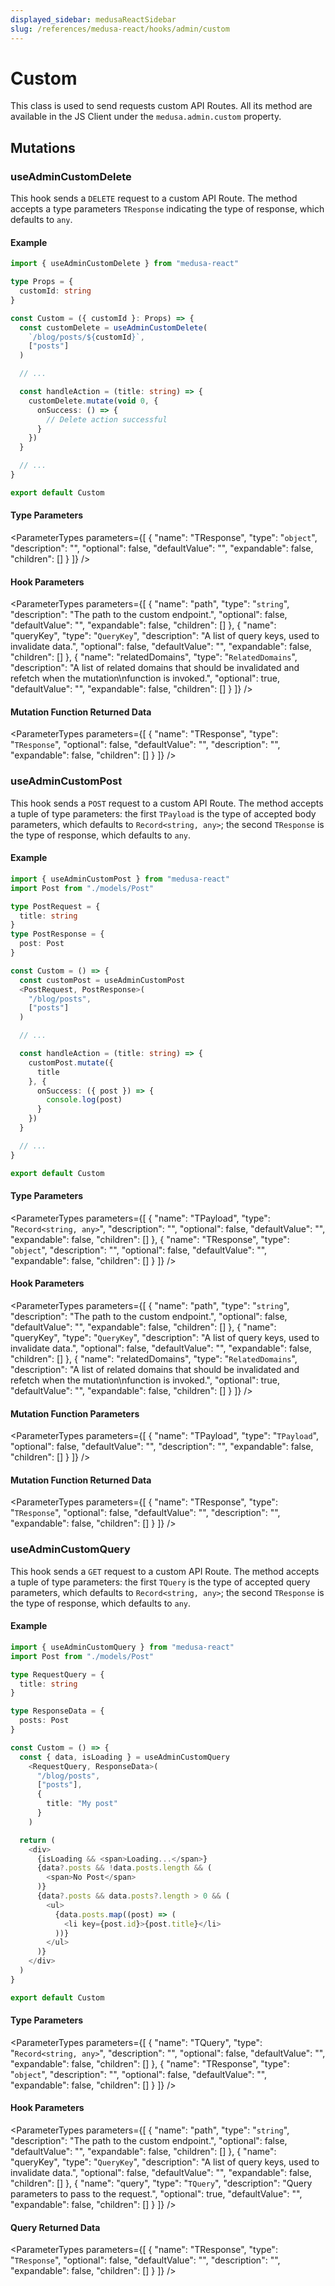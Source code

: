 ```yaml
---
displayed_sidebar: medusaReactSidebar
slug: /references/medusa-react/hooks/admin/custom
---
```



# Custom

This class is used to send requests custom API Routes. All its method
are available in the JS Client under the `medusa.admin.custom` property.

## Mutations

### useAdminCustomDelete

This hook sends a `DELETE` request to a custom API Route. The method accepts a type parameters `TResponse` indicating the type of response, which defaults to `any`.

#### Example

```ts
import { useAdminCustomDelete } from "medusa-react"

type Props = {
  customId: string
}

const Custom = ({ customId }: Props) => {
  const customDelete = useAdminCustomDelete(
    `/blog/posts/${customId}`,
    ["posts"]
  )

  // ...

  const handleAction = (title: string) => {
    customDelete.mutate(void 0, {
      onSuccess: () => {
        // Delete action successful
      }
    })
  }

  // ...
}

export default Custom
```

#### Type Parameters

<ParameterTypes parameters={[
  {
    "name": "TResponse",
    "type": "`object`",
    "description": "",
    "optional": false,
    "defaultValue": "",
    "expandable": false,
    "children": []
  }
]} />

#### Hook Parameters

<ParameterTypes parameters={[
  {
    "name": "path",
    "type": "`string`",
    "description": "The path to the custom endpoint.",
    "optional": false,
    "defaultValue": "",
    "expandable": false,
    "children": []
  },
  {
    "name": "queryKey",
    "type": "`QueryKey`",
    "description": "A list of query keys, used to invalidate data.",
    "optional": false,
    "defaultValue": "",
    "expandable": false,
    "children": []
  },
  {
    "name": "relatedDomains",
    "type": "`RelatedDomains`",
    "description": "A list of related domains that should be invalidated and refetch when the mutation\nfunction is invoked.",
    "optional": true,
    "defaultValue": "",
    "expandable": false,
    "children": []
  }
]} />

#### Mutation Function Returned Data

<ParameterTypes parameters={[
  {
    "name": "TResponse",
    "type": "`TResponse`",
    "optional": false,
    "defaultValue": "",
    "description": "",
    "expandable": false,
    "children": []
  }
]} />

### useAdminCustomPost

This hook sends a `POST` request to a custom API Route. The method accepts a tuple of type parameters: the first `TPayload` is the type of accepted body parameters,
which defaults to `Record<string, any>`; the second `TResponse` is the type of response, which defaults to `any`.

#### Example

```ts
import { useAdminCustomPost } from "medusa-react"
import Post from "./models/Post"

type PostRequest = {
  title: string
}
type PostResponse = {
  post: Post
}

const Custom = () => {
  const customPost = useAdminCustomPost
  <PostRequest, PostResponse>(
    "/blog/posts",
    ["posts"]
  )

  // ...

  const handleAction = (title: string) => {
    customPost.mutate({
      title
    }, {
      onSuccess: ({ post }) => {
        console.log(post)
      }
    })
  }

  // ...
}

export default Custom
```

#### Type Parameters

<ParameterTypes parameters={[
  {
    "name": "TPayload",
    "type": "`Record<string, any>`",
    "description": "",
    "optional": false,
    "defaultValue": "",
    "expandable": false,
    "children": []
  },
  {
    "name": "TResponse",
    "type": "`object`",
    "description": "",
    "optional": false,
    "defaultValue": "",
    "expandable": false,
    "children": []
  }
]} />

#### Hook Parameters

<ParameterTypes parameters={[
  {
    "name": "path",
    "type": "`string`",
    "description": "The path to the custom endpoint.",
    "optional": false,
    "defaultValue": "",
    "expandable": false,
    "children": []
  },
  {
    "name": "queryKey",
    "type": "`QueryKey`",
    "description": "A list of query keys, used to invalidate data.",
    "optional": false,
    "defaultValue": "",
    "expandable": false,
    "children": []
  },
  {
    "name": "relatedDomains",
    "type": "`RelatedDomains`",
    "description": "A list of related domains that should be invalidated and refetch when the mutation\nfunction is invoked.",
    "optional": true,
    "defaultValue": "",
    "expandable": false,
    "children": []
  }
]} />

#### Mutation Function Parameters

<ParameterTypes parameters={[
  {
    "name": "TPayload",
    "type": "`TPayload`",
    "optional": false,
    "defaultValue": "",
    "description": "",
    "expandable": false,
    "children": []
  }
]} />

#### Mutation Function Returned Data

<ParameterTypes parameters={[
  {
    "name": "TResponse",
    "type": "`TResponse`",
    "optional": false,
    "defaultValue": "",
    "description": "",
    "expandable": false,
    "children": []
  }
]} />

### useAdminCustomQuery

This hook sends a `GET` request to a custom API Route. The method accepts a tuple of type parameters: the first `TQuery` is the type of accepted query parameters,
which defaults to `Record<string, any>`; the second `TResponse` is the type of response, which defaults to `any`.

#### Example

```ts
import { useAdminCustomQuery } from "medusa-react"
import Post from "./models/Post"

type RequestQuery = {
  title: string
}

type ResponseData = {
  posts: Post
}

const Custom = () => {
  const { data, isLoading } = useAdminCustomQuery
    <RequestQuery, ResponseData>(
      "/blog/posts",
      ["posts"],
      {
        title: "My post"
      }
    )

  return (
    <div>
      {isLoading && <span>Loading...</span>}
      {data?.posts && !data.posts.length && (
        <span>No Post</span>
      )}
      {data?.posts && data.posts?.length > 0 && (
        <ul>
          {data.posts.map((post) => (
            <li key={post.id}>{post.title}</li>
          ))}
        </ul>
      )}
    </div>
  )
}

export default Custom
```

#### Type Parameters

<ParameterTypes parameters={[
  {
    "name": "TQuery",
    "type": "`Record<string, any>`",
    "description": "",
    "optional": false,
    "defaultValue": "",
    "expandable": false,
    "children": []
  },
  {
    "name": "TResponse",
    "type": "`object`",
    "description": "",
    "optional": false,
    "defaultValue": "",
    "expandable": false,
    "children": []
  }
]} />

#### Hook Parameters

<ParameterTypes parameters={[
  {
    "name": "path",
    "type": "`string`",
    "description": "The path to the custom endpoint.",
    "optional": false,
    "defaultValue": "",
    "expandable": false,
    "children": []
  },
  {
    "name": "queryKey",
    "type": "`QueryKey`",
    "description": "A list of query keys, used to invalidate data.",
    "optional": false,
    "defaultValue": "",
    "expandable": false,
    "children": []
  },
  {
    "name": "query",
    "type": "`TQuery`",
    "description": "Query parameters to pass to the request.",
    "optional": true,
    "defaultValue": "",
    "expandable": false,
    "children": []
  }
]} />

#### Query Returned Data

<ParameterTypes parameters={[
  {
    "name": "TResponse",
    "type": "`TResponse`",
    "optional": false,
    "defaultValue": "",
    "description": "",
    "expandable": false,
    "children": []
  }
]} />
